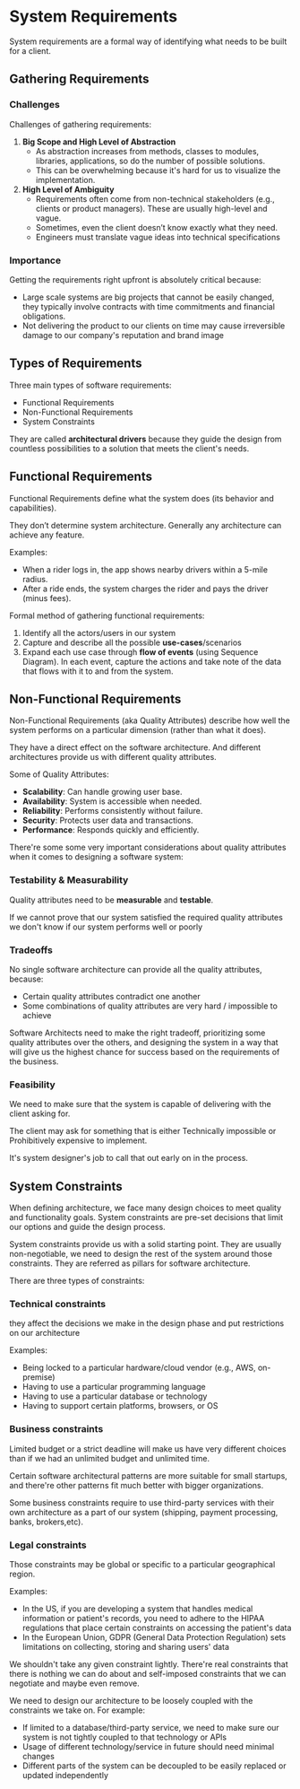 # System Requirements

System requirements are a formal way of identifying what needs to be built for a client.

## Gathering Requirements

### Challenges

Challenges of gathering requirements:
1. **Big Scope and High Level of Abstraction**
   - As abstraction increases from methods, classes to modules, libraries, applications, so do the number of possible solutions.
   - This can be overwhelming because it's hard for us to visualize the implementation.
2. **High Level of Ambiguity**
   - Requirements often come from non-technical stakeholders (e.g., clients or product managers). These are usually high-level and vague.
   - Sometimes, even the client doesn’t know exactly what they need.
   - Engineers must translate vague ideas into technical specifications

### Importance

Getting the requirements right upfront is absolutely critical because:
- Large scale systems are big projects that cannot be easily changed, they typically involve contracts with time commitments and financial obligations.
- Not delivering the product to our clients on time may cause irreversible damage to our company's reputation and brand image


## Types of Requirements

Three main types of software requirements:
- Functional Requirements
- Non-Functional Requirements
- System Constraints

They are called **architectural drivers** because they guide the design from countless possibilities to a solution that meets the client's needs.


## Functional Requirements

Functional Requirements define what the system does (its behavior and capabilities).

They don’t determine system architecture. Generally any architecture can achieve any feature.

Examples:
- When a rider logs in, the app shows nearby drivers within a 5-mile radius.
- After a ride ends, the system charges the rider and pays the driver (minus fees).

Formal method of gathering functional requirements:

1. Identify all the actors/users in our system
2. Capture and describe all the possible **use-cases**/scenarios
3. Expand each use case through **flow of events** (using Sequence Diagram). In each event, capture the actions and take note of the data that flows with it to and from the system.


## Non-Functional Requirements

Non-Functional Requirements (aka Quality Attributes) describe how well the system performs on a particular dimension (rather than what it does).

They have a direct effect on the software architecture. And different architectures provide us with different quality attributes.

Some of Quality Attributes:
- **Scalability**: Can handle growing user base.
- **Availability**: System is accessible when needed.
- **Reliability**: Performs consistently without failure.
- **Security**: Protects user data and transactions.
- **Performance**: Responds quickly and efficiently.

There're some some very important considerations about quality attributes when it comes to designing a software system:

### Testability & Measurability

Quality attributes need to be **measurable** and **testable**.

If we cannot prove that our system satisfied the required quality attributes we don't know if our system performs well or poorly


### Tradeoffs

No single software architecture can provide all the quality attributes, because:
- Certain quality attributes contradict one another
- Some combinations of quality attributes are very hard / impossible to achieve

Software Architects need to make the right tradeoff, prioritizing some quality attributes over the others, and designing the system in a way that will give us the highest chance for success based on the requirements of the business.


### Feasibility

We need to make sure that the system is capable of delivering with the client asking for.

The client may ask for something that is either Technically impossible or Prohibitively expensive to implement.

It's system designer's job to call that out early on in the process.


## System Constraints

When defining architecture, we face many design choices to meet quality and functionality goals. System constraints are pre-set decisions that limit our options and guide the design process.

System constraints provide us with a solid starting point. They are usually non-negotiable, we need to design the rest of the system around those constraints. They are referred as pillars for software architecture.

There are three types of constraints:

### Technical constraints

they affect the decisions we make in the design phase and put restrictions on our architecture

Examples: 
- Being locked to a particular hardware/cloud vendor (e.g., AWS, on-premise)
- Having to use a particular programming language
- Having to use a particular database or technology
- Having to support certain platforms, browsers, or OS

### Business constraints

Limited budget or a strict deadline will make us have very different choices than if we had an unlimited budget and unlimited time.

Certain software architectural patterns are more suitable for small startups, and there're other patterns fit much better with bigger organizations.

Some business constraints require to use third-party services with their own architecture as a part of our system (shipping, payment processing, banks, brokers,etc).


### Legal constraints

Those constraints may be global or specific to a particular geographical region.

Examples:
- In the US, if you are developing a system that handles medical information or patient's records, you need to adhere to the HIPAA regulations that place certain constraints on accessing the patient's data
- In the European Union, GDPR (General Data Protection Regulation) sets limitations on collecting, storing and sharing users' data

We shouldn't take any given constraint lightly. There're real constraints that there is nothing we can do about and self-imposed constraints that we can negotiate and maybe even remove.

We need to design our architecture to be loosely coupled with the constraints we take on. For example:
- If limited to a database/third-party service, we need to make sure our system is not tightly coupled to that technology or APls
- Usage of different technology/service in future should need minimal changes
- Different parts of the system can be decoupled to be easily replaced or updated independently
